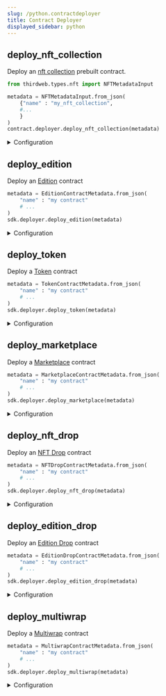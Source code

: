 ```yaml
---
slug: /python.contractdeployer
title: Contract Deployer
displayed_sidebar: python
---
```


## deploy_nft_collection

Deploy an [nft collection](/python/python.nftcollection) prebuilt contract.

```python
from thirdweb.types.nft import NFTMetadataInput

metadata = NFTMetadataInput.from_json(
    {"name" : "my_nft_collection",
    #...
    }
)
contract.deployer.deploy_nft_collection(metadata)
```

<details>
<summary>Configuration</summary>
<div>

#### metadata

The contract metadata. Must be an `NFTCollectionContractMetadata` object:

```python
class NFTCollectionContractMetadata(
    ContractMetadataSchema,
    ContractRoyaltySchema,
    ContractSymbolSchema,
    ContractPlatformFeeSchema,
    ContractPrimarySaleSchema,
    ContractTrustedForwarderSchema
):

class ContractMetadataSchema:
    name: str = ""
    description: Optional[str] = None
    image: Optional[Union[str, TextIO, BinaryIO]] = None
    external_link: Optional[str] = None

class ContractRoyaltySchema:
    seller_fee_basis_points: int = 0
    fee_recipient: str = ZERO_ADDRESS

class ContractPrimarySaleSchema:
    primary_sale_recipient: str = ZERO_ADDRESS

class ContractPlatformFeeSchema:
    platform_fee_basis_points: int = 0
    platform_fee_recipient: str = ZERO_ADDRESS

class ContractSymbolSchema:
    symbol: str = ""

class ContractTrustedForwarderSchema:
    trusted_forwarders: List[str] = dataclasses.field(default_factory=list)
```

</div>
</details>

## deploy_edition

Deploy an [Edition](/python/python.edition) contract

```python
metadata = EditionContractMetadata.from_json(
    "name" : "my contract"
    # ...
)
sdk.deployer.deploy_edition(metadata)
```

<details>
<summary>Configuration</summary>
<div>

#### metadata

The contract metadata. Must be an `EditionContractMetadata` object:

```python
class EditionContractMetadata(
    ContractMetadataSchema,
    ContractRoyaltySchema,
    ContractSymbolSchema,
    ContractPlatformFeeSchema,
    ContractPrimarySaleSchema,
    ContractTrustedForwarderSchema
):

class ContractMetadataSchema:
    name: str = ""
    description: Optional[str] = None
    image: Optional[Union[str, TextIO, BinaryIO]] = None
    external_link: Optional[str] = None

class ContractRoyaltySchema:
    seller_fee_basis_points: int = 0
    fee_recipient: str = ZERO_ADDRESS

class ContractPrimarySaleSchema:
    primary_sale_recipient: str = ZERO_ADDRESS

class ContractPlatformFeeSchema:
    platform_fee_basis_points: int = 0
    platform_fee_recipient: str = ZERO_ADDRESS

class ContractSymbolSchema:
    symbol: str = ""

class ContractTrustedForwarderSchema:
    trusted_forwarders: List[str] = dataclasses.field(default_factory=list)
```

</div>
</details>

## deploy_token

Deploy a [Token](/python/python.token) contract

```python
metadata = TokenContractMetadata.from_json(
    "name" : "my contract"
    # ...
)
sdk.deployer.deploy_token(metadata)
```

<details>
<summary>Configuration</summary>
<div>

#### metadata

The contract metadata. Must be a `TokenContractMetadata` object:

```python
class TokenContractMetadata(
    ContractMetadataSchema,
    ContractSymbolSchema,
    ContractPrimarySaleSchema,
    ContractTrustedForwarderSchema,
    ContractPlatformFeeSchema,
):

class ContractMetadataSchema:
    name: str = ""
    description: Optional[str] = None
    image: Optional[Union[str, TextIO, BinaryIO]] = None
    external_link: Optional[str] = None

class ContractPrimarySaleSchema:
    primary_sale_recipient: str = ZERO_ADDRESS

class ContractPlatformFeeSchema:
    platform_fee_basis_points: int = 0
    platform_fee_recipient: str = ZERO_ADDRESS

class ContractSymbolSchema:
    symbol: str = ""

class ContractTrustedForwarderSchema:
    trusted_forwarders: List[str] = dataclasses.field(default_factory=list)
```

</div>
</details>

## deploy_marketplace

Deploy a [Marketplace](/python/python.marketplace) contract

```python
metadata = MarketplaceContractMetadata.from_json(
    "name" : "my contract"
    # ...
)
sdk.deployer.deploy_marketplace(metadata)
```

<details>
<summary>Configuration</summary>
<div>

#### metadata

The contract metadata. Must be a `MarketplaceContractMetadata` object:

```python
class MarketplaceContractMetadata(
    ContractMetadataSchema,
    ContractPlatformFeeSchema,
    ContractTrustedForwarderSchema
):

class ContractMetadataSchema:
    name: str = ""
    description: Optional[str] = None
    image: Optional[Union[str, TextIO, BinaryIO]] = None
    external_link: Optional[str] = None

class ContractPlatformFeeSchema:
    platform_fee_basis_points: int = 0
    platform_fee_recipient: str = ZERO_ADDRESS

class ContractTrustedForwarderSchema:
    trusted_forwarders: List[str] = dataclasses.field(default_factory=list)
```

</div>
</details>

## deploy_nft_drop

Deploy an [NFT Drop](/python/python.nftdrop) contract

```python
metadata = NFTDropContractMetadata.from_json(
    "name" : "my contract"
    # ...
)
sdk.deployer.deploy_nft_drop(metadata)
```

<details>
<summary>Configuration</summary>
<div>

#### metadata

The contract metadata. Must be an `NFTDropContractMetadata` object:

```python
class NFTDropContractMetadata(
    ContractMetadataSchema,
    ContractRoyaltySchema,
    ContractSymbolSchema,
    ContractPlatformFeeSchema,
    ContractPrimarySaleSchema,
    ContractTrustedForwarderSchema,
    MerkleSchema,
):

class ContractMetadataSchema:
    name: str = ""
    description: Optional[str] = None
    image: Optional[Union[str, TextIO, BinaryIO]] = None
    external_link: Optional[str] = None

class ContractRoyaltySchema:
    seller_fee_basis_points: int = 0
    fee_recipient: str = ZERO_ADDRESS

class ContractPrimarySaleSchema:
    primary_sale_recipient: str = ZERO_ADDRESS

class ContractPlatformFeeSchema:
    platform_fee_basis_points: int = 0
    platform_fee_recipient: str = ZERO_ADDRESS

class ContractSymbolSchema:
    symbol: str = ""

class ContractTrustedForwarderSchema:
    trusted_forwarders: List[str] = dataclasses.field(default_factory=list)

class MerkleSchema:
    merkle: Dict[str, str] = dataclasses.field(default_factory=lambda: {})
```

</div>
</details>

## deploy_edition_drop

Deploy an [Edition Drop](/python/python.editiondrop) contract

```python
metadata = EditionDropContractMetadata.from_json(
    "name" : "my contract"
    # ...
)
sdk.deployer.deploy_edition_drop(metadata)
```

<details>
<summary>Configuration</summary>
<div>

#### metadata

The contract metadata. Must be an `EditionDropContractMetadata` object:

```python
class EditionDropContractMetadata(
    ContractMetadataSchema,
    ContractRoyaltySchema,
    ContractSymbolSchema,
    ContractPlatformFeeSchema,
    ContractPrimarySaleSchema,
    ContractTrustedForwarderSchema,
    MerkleSchema,
):

class ContractMetadataSchema:
    name: str = ""
    description: Optional[str] = None
    image: Optional[Union[str, TextIO, BinaryIO]] = None
    external_link: Optional[str] = None

class ContractRoyaltySchema:
    seller_fee_basis_points: int = 0
    fee_recipient: str = ZERO_ADDRESS

class ContractPrimarySaleSchema:
    primary_sale_recipient: str = ZERO_ADDRESS

class ContractPlatformFeeSchema:
    platform_fee_basis_points: int = 0
    platform_fee_recipient: str = ZERO_ADDRESS

class ContractSymbolSchema:
    symbol: str = ""

class ContractTrustedForwarderSchema:
    trusted_forwarders: List[str] = dataclasses.field(default_factory=list)

class MerkleSchema:
    merkle: Dict[str, str] = dataclasses.field(default_factory=lambda: {})
```

</div>
</details>

## deploy_multiwrap

Deploy a [Multiwrap](/python/python.multiwrap) contract

```python
metadata = MultiwrapContractMetadata.from_json(
    "name" : "my contract"
    # ...
)
sdk.deployer.deploy_multiwrap(metadata)
```

<details>
<summary>Configuration</summary>
<div>

#### metadata

The contract metadata. Must be a `MultiwrapContractMetadata` object:

```python
class MultiwrapContractMetadata(
    ContractMetadataSchema,
    ContractRoyaltySchema,
    ContractSymbolSchema,
    ContractTrustedForwarderSchema
):

class ContractMetadataSchema:
    name: str = ""
    description: Optional[str] = None
    image: Optional[Union[str, TextIO, BinaryIO]] = None
    external_link: Optional[str] = None

class ContractRoyaltySchema:
    seller_fee_basis_points: int = 0
    fee_recipient: str = ZERO_ADDRESS

class ContractSymbolSchema:
    symbol: str = ""

class ContractTrustedForwarderSchema:
    trusted_forwarders: List[str] = dataclasses.field(default_factory=list)
```

</div>
</details>
